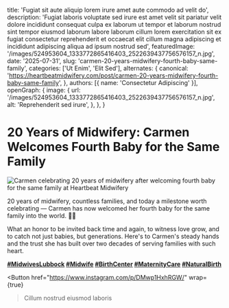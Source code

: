 
  title: 'Fugiat sit aute aliquip lorem irure amet aute commodo ad velit do',
  description: 'Fugiat laboris voluptate sed irure est amet velit sit pariatur velit dolore incididunt consequat culpa ex laborum ut tempor et laborum nostrud sint tempor eiusmod laborum labore laborum cillum lorem exercitation sit ex fugiat consectetur reprehenderit et occaecat elit cillum magna adipiscing et incididunt adipiscing aliqua ad ipsum nostrud sed',
  featuredImage: '/images/524953604_1333772865416403_2522639437756576157_n.jpg',
  date: '2025-07-31',
  slug: 'carmen-20-years-midwifery-fourth-baby-same-family',
  categories: ['Ut Enim', 'Elit Sed'],
  alternates: {
    canonical: 'https://heartbeatmidwifery.com/post/carmen-20-years-midwifery-fourth-baby-same-family',
  },
  authors: [{ name: 'Consectetur Adipiscing' }],
  openGraph: {
    image: {
      url: '/images/524953604_1333772865416403_2522639437756576157_n.jpg',
      alt: 'Reprehenderit sed irure',
    },
  },
}

# 20 Years of Midwifery: Carmen Welcomes Fourth Baby for the Same Family

<Image
  src="/images/524953604_1333772865416403_2522639437756576157_n.jpg"
  size="large"
  wrap={true}
  alt="Carmen celebrating 20 years of midwifery after welcoming fourth baby for the same family at Heartbeat Midwifery"
/>

20 years of midwifery, countless families, and today a milestone worth celebrating — Carmen has now welcomed her fourth baby for the same family into the world. 🌿✨

What an honor to be invited back time and again, to witness love grow, and to catch not just babies, but generations. Here's to Carmen's steady hands and the trust she has built over two decades of serving families with such heart.

**[#MidwivesLubbock](https://www.instagram.com/explore/tags/midwiveslubbock/) [#Midwife](https://www.instagram.com/explore/tags/midwife/) [#BirthCenter](https://www.instagram.com/explore/tags/birthcenter/) [#MaternityCare](https://www.instagram.com/explore/tags/maternitycare/) [#NaturalBirth](https://www.instagram.com/explore/tags/naturalbirth/)**

<Button
  href="https://www.instagram.com/p/DMwp1HxhRGW/"
  wrap={true}
>Cillum nostrud eiusmod laboris</Button>
